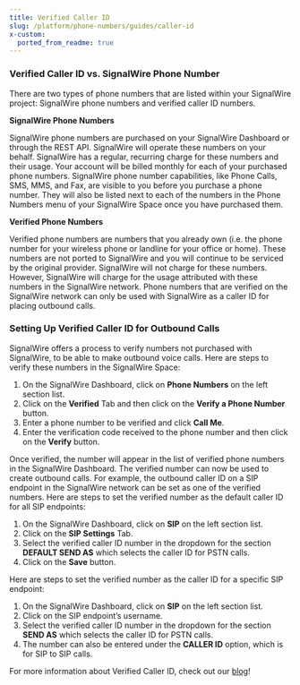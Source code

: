 ```yaml
---
title: Verified Caller ID
slug: /platform/phone-numbers/guides/caller-id
x-custom:
  ported_from_readme: true
---
```


### Verified Caller ID vs. SignalWire Phone Number

There are two types of phone numbers that are listed within your SignalWire project: SignalWire phone numbers and verified caller ID numbers.

**SignalWire Phone Numbers**

SignalWire phone numbers are purchased on your SignalWire Dashboard or through the REST API. 
SignalWire will operate these numbers on your behalf. 
SignalWire has a regular, recurring charge for these numbers and their usage. 
Your account will be billed monthly for each of your purchased phone numbers. 
SignalWire phone number capabilities, like Phone Calls, SMS, MMS, and Fax, are visible to you before you purchase a phone number. 
They will also be listed next to each of the numbers in the Phone Numbers menu of your SignalWire Space once you have purchased them.

**Verified Phone Numbers**

Verified phone numbers are numbers that you already own (i.e. the phone number for your wireless phone or landline for your office or home). 
These numbers are not ported to SignalWire and you will continue to be serviced by the original provider. 
SignalWire will not charge for these numbers. 
However, SignalWire will charge for the usage attributed with these numbers in the SignalWire network. 
Phone numbers that are verified on the SignalWire network can only be used with SignalWire as a caller ID for placing outbound calls.

### Setting Up Verified Caller ID for Outbound Calls

SignalWire offers a process to verify numbers not purchased with SignalWire, to be able to make outbound voice calls. 
Here are steps to verify these numbers in the SignalWire Space:

1. On the SignalWire Dashboard, click on **Phone Numbers** on the left section list.
2. Click on the **Verified** Tab and then click on the **Verify a Phone Number** button.
3. Enter a phone number to be verified and click **Call Me**.
4. Enter the verification code received to the phone number and then click on the **Verify** button.

Once verified, the number will appear in the list of verified phone numbers in the SignalWire Dashboard. 
The verified number can now be used to create outbound calls. 
For example, the outbound caller ID on a SIP endpoint in the SignalWire network can be set as one of the verified numbers. 
Here are steps to set the verified number as the default caller ID for all SIP endpoints:

1. On the SignalWire Dashboard, click on **SIP** on the left section list.
2. Click on the **SIP Settings** Tab.
3. Select the verified caller ID number in the dropdown for the section **DEFAULT SEND AS** which selects the caller ID for PSTN calls.
4. Click on the **Save** button.

Here are steps to set the verified number as the caller ID for a specific SIP endpoint:

1. On the SignalWire Dashboard, click on **SIP** on the left section list.
2. Click on the SIP endpoint’s username.
3. Select the verified caller ID number in the dropdown for the section **SEND AS** which selects the caller ID for PSTN calls.
4. The number can also be entered under the **CALLER ID** option, which is for SIP to SIP calls.

For more information about Verified Caller ID, check out our 
[blog](https://signalwire.com/blogs/product/verified-caller-id-local-number-portability)!
